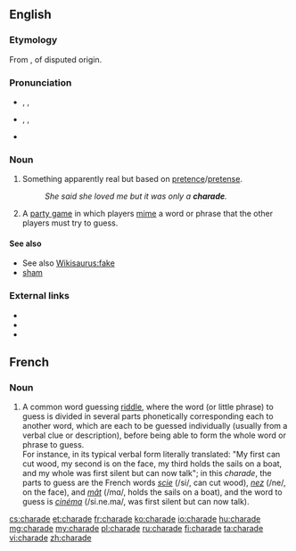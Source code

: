 ==English==
{{wikipedia|Charade (disambiguation)}}

===Etymology===
From {{etyl|fr}} {{term|lang=fr|charade}}, of disputed origin.<!-- Sources differ on the origin of French "charade": Century 1911: unknown origin; Webster 1913: confer Pr. charrada long chat, It ciarlare to chat; M-W online: an Occitan origin; Encarta: Provençal, a dialect of Occitan. -->

===Pronunciation===
* {{a|UK}} {{enPR|shəräd"|shərād"}}, {{IPA|/ʃəˈɹɑːd/|/ʃəˈɹeɪd/}}, {{X-SAMPA|/S@"r\A:d/|/S@"r\eId/}}
* {{a|US}} {{enPR|shərād"}}, {{IPA|/ʃɚˈɹeɪd/}}, {{X-SAMPA|/S@"reId/}}
* {{rhymes|eɪd}}

===Noun===
{{en-noun}}

# Something apparently real but based on [[pretence]]/[[pretense]].
#: ''She said she loved me but it was only a '''charade'''.''
# {{qualifier|in plural}} A [[party game]] in which players [[mime]] a word or phrase that the other players must try to guess.

====See also====
* See also [[Wikisaurus:fake]]
* [[sham]]

===External links===
* {{R:Webster 1913}}
* {{R:Century 1911}}
* {{R:OneLook}}

==French==

===Noun===
{{fr-noun}}

# A common word guessing [[riddle]], where the word (or little phrase) to guess is divided in several parts phonetically corresponding each to another word, which are each to be guessed individually (usually from a verbal clue or description), before being able to form the whole word or phrase to guess. <br /> For instance, in its typical verbal form literally translated: "My first can cut wood, my second is on the face, my third holds the sails on a boat, and my whole was first silent but can now talk"; in this ''charade'', the parts to guess are the French words ''[[scie#French|scie]]'' (/si/, can cut wood), ''[[nez#French|nez]]'' (/ne/, on the face), and ''[[mât#French|mât]]'' (/mɑ/, holds the sails on a boat), and the word to guess is ''[[cinéma#French|cinéma]]'' (/si.ne.ma/, was first silent but can now talk).

[[cs:charade]]
[[et:charade]]
[[fr:charade]]
[[ko:charade]]
[[io:charade]]
[[hu:charade]]
[[mg:charade]]
[[my:charade]]
[[pl:charade]]
[[ru:charade]]
[[fi:charade]]
[[ta:charade]]
[[vi:charade]]
[[zh:charade]]